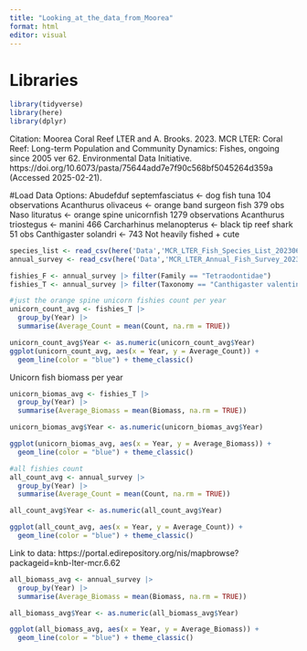 ```yaml
---
title: "Looking_at_the_data_from_Moorea"
format: html
editor: visual
---
```


# Libraries
```r
library(tidyverse)
library(here)
library(dplyr)
```

Citation: 
Moorea Coral Reef LTER and A. Brooks. 2023. MCR LTER: Coral Reef: Long-term Population and Community Dynamics: Fishes, ongoing since 2005 ver 62. Environmental Data Initiative. https://doi.org/10.6073/pasta/75644add7e7f90c568bf5045264d359a (Accessed 2025-02-21).


#Load Data
Options: Abudefduf septemfasciatus <- dog fish tuna 104 observations
Acanthurus olivaceus <- orange band surgeon fish 379 obs
Naso lituratus <- orange spine unicornfish 1279 observations
Acanthurus triostegus <- manini 466
Carcharhinus melanopterus <- black tip reef shark 51 obs
Canthigaster solandri <- 743 Not heavily fished + cute
```r
species_list <- read_csv(here('Data','MCR_LTER_Fish_Species_List_20230608.csv'))
annual_survey <- read_csv(here('Data','MCR_LTER_Annual_Fish_Survey_20230615.csv'))

fishies_F <- annual_survey |> filter(Family == "Tetraodontidae")
fishies_T <- annual_survey |> filter(Taxonomy == "Canthigaster valentini") 
```



```r
#just the orange spine unicorn fishies count per year
unicorn_count_avg <- fishies_T |> 
  group_by(Year) |>
  summarise(Average_Count = mean(Count, na.rm = TRUE))

unicorn_count_avg$Year <- as.numeric(unicorn_count_avg$Year)
ggplot(unicorn_count_avg, aes(x = Year, y = Average_Count)) +
  geom_line(color = "blue") + theme_classic()
```
Unicorn fish biomass per year
```r
unicorn_biomas_avg <- fishies_T |> 
  group_by(Year) |>
  summarise(Average_Biomass = mean(Biomass, na.rm = TRUE))

unicorn_biomas_avg$Year <- as.numeric(unicorn_biomas_avg$Year)

ggplot(unicorn_biomas_avg, aes(x = Year, y = Average_Biomass)) +
  geom_line(color = "blue") + theme_classic()

```

```r
#all fishies count
all_count_avg <- annual_survey |> 
  group_by(Year) |>
  summarise(Average_Count = mean(Count, na.rm = TRUE))

all_count_avg$Year <- as.numeric(all_count_avg$Year)

ggplot(all_count_avg, aes(x = Year, y = Average_Count)) +
  geom_line(color = "blue") + theme_classic()
```
Link to data: https://portal.edirepository.org/nis/mapbrowse?packageid=knb-lter-mcr.6.62

```r
all_biomass_avg <- annual_survey |> 
  group_by(Year) |>
  summarise(Average_Biomass = mean(Biomass, na.rm = TRUE))

all_biomass_avg$Year <- as.numeric(all_biomass_avg$Year)

ggplot(all_biomass_avg, aes(x = Year, y = Average_Biomass)) +
  geom_line(color = "blue") + theme_classic()
```

